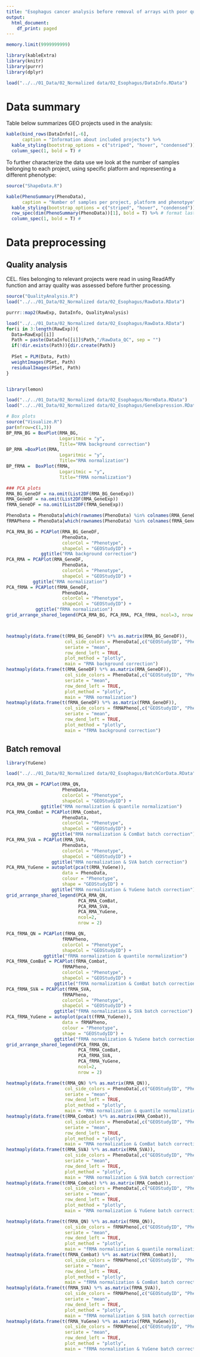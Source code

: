 ```yaml
---
title: "Esophagus cancer analysis before removal of arrays with poor quality"
output:
  html_document:
    df_print: paged
---
```


```r
memory.limit(9999999999)

library(kableExtra)
library(knitr)
library(purrr)
library(dplyr)

load("../../01_Data/02_Normalized data/02_Esophagus/DataInfo.RData")

```

# Data summary

Table below summarizes GEO projects used in the analysis:


```r


kable(bind_rows(DataInfo)[,-6], 
      caption = "Information about included projects") %>%
  kable_styling(bootstrap_options = c("striped", "hover", "condensed")) %>%
  column_spec(1, bold = T) # 
```

To further characterize the data use we look at the number of samples belonging to each project, using specific platform and representing a different phenotype:

```r
source("ShapeData.R")

kable(PhenoSummary(PhenoData), 
      caption = "Number of samples per project, platform and phenotpye") %>%
  kable_styling(bootstrap_options = c("striped", "hover", "condensed")) %>%
  row_spec(dim(PhenoSummary(PhenoData))[1], bold = T) %>% # format last row
  column_spec(1, bold = T) #

```

# Data preprocessing

## Quality analysis

CEL. files belonging to relevant projects were read in using ReadAffy function and array quality was assessed before further processing.

```r
source("QualityAnalysis.R")
load("../../01_Data/02_Normalized data/02_Esophagus/RawData.RData")

purrr::map2(RawExp, DataInfo, QualityAnalysis)

load("../../01_Data/02_Normalized data/02_Esophagus/RawData.RData")
for(i in 3:length(RawExp)){
  Data=RawExp[[i]]
  Path = paste(DataInfo[[i]]$Path,"/RawData_QC", sep = "")
  if(!dir.exists(Path)){dir.create(Path)}
    
  PSet = PLM(Data, Path)
  weightImages(PSet, Path)
  residualImages(PSet, Path)
}



```



```r
library(lemon)

load("../../01_Data/02_Normalized data/02_Esophagus/NormData.RData")
load("../../01_Data/02_Normalized data/02_Esophagus/GeneExpression.RData")

# Box plots
source("Visualize.R")
par(mfrow=c(1,3))
BP_RMA_BG = BoxPlot(RMA_BG,
                    Logaritmic = "y",
                    Title="RMA background correction")
BP_RMA =BoxPlot(RMA, 
                    Logaritmic = "y", 
                    Title="RMA normalization")
BP_fRMA =  BoxPlot(fRMA, 
                    Logaritmic = "y", 
                    Title="fRMA normalization")

### PCA plots
RMA_BG_GeneDF = na.omit(List2DF(RMA_BG_GeneExp))
RMA_GeneDF = na.omit(List2DF(RMA_GeneExp))
fRMA_GeneDF = na.omit(List2DF(fRMA_GeneExp))

PhenoData = PhenoData[which(rownames(PhenoData) %in% colnames(RMA_GeneDF)),]
fRMAPheno = PhenoData[which(rownames(PhenoData) %in% colnames(fRMA_GeneDF)),]

PCA_RMA_BG = PCAPlot(RMA_BG_GeneDF,
                     PhenoData,
                     colorCol = "Phenotype",
                     shapeCol = "GEOStudyID") + 
             ggtitle("RMA background correction")
PCA_RMA = PCAPlot(RMA_GeneDF,
                     PhenoData,
                     colorCol = "Phenotype",
                     shapeCol = "GEOStudyID") +
          ggtitle("RMA normalization")
PCA_fRMA = PCAPlot(fRMA_GeneDF, 
                     PhenoData,
                     colorCol = "Phenotype",
                     shapeCol = "GEOStudyID") + 
           ggtitle("fRMA normalization")
grid_arrange_shared_legend(PCA_RMA_BG, PCA_RMA, PCA_fRMA, ncol=3, nrow = 1)



heatmaply(data.frame(t(RMA_BG_GeneDF) %*% as.matrix(RMA_BG_GeneDF)),
                      col_side_colors = PhenoData[,c("GEOStudyID", "Phenotype")],
                      seriate = "mean", 
                      row_dend_left = TRUE,
                      plot_method = "plotly",
                      main = "RMA background correction")
heatmaply(data.frame(t(RMA_GeneDF) %*% as.matrix(RMA_GeneDF)),
                      col_side_colors = PhenoData[,c("GEOStudyID", "Phenotype")],
                      seriate = "mean", 
                      row_dend_left = TRUE,
                      plot_method = "plotly",
                      main = "RMA normalization")
heatmaply(data.frame(t(fRMA_GeneDF) %*% as.matrix(fRMA_GeneDF)),
                      col_side_colors = fRMAPheno[,c("GEOStudyID", "Phenotype")],
                      seriate = "mean", 
                      row_dend_left = TRUE,
                      plot_method = "plotly",
                      main = "fRMA background correction")

```

## Batch removal


```r
library(YuGene)

load("../../01_Data/02_Normalized data/02_Esophagus/BatchCorData.RData")

PCA_RMA_QN = PCAPlot(RMA_QN,
                     PhenoData,
                     colorCol = "Phenotype",
                     shapeCol = "GEOStudyID") + 
             ggtitle("RMA normalization & quantile normalization")
PCA_RMA_ComBat = PCAPlot(RMA_Combat, 
                     PhenoData,
                     colorCol = "Phenotype",
                     shapeCol = "GEOStudyID") +
                 ggtitle("RMA normalization & ComBat batch correction")
PCA_RMA_SVA = PCAPlot(RMA_SVA, 
                     PhenoData,
                     colorCol = "Phenotype",
                     shapeCol = "GEOStudyID") +
                 ggtitle("RMA normalization & SVA batch correction")
PCA_RMA_YuGene = autoplot(pca(t(RMA_YuGene)),
                     data = PhenoData, 
                     colour = "Phenotype", 
                     shape = "GEOStudyID") +
                 ggtitle("RMA normalization & YuGene batch correction")
grid_arrange_shared_legend(PCA_RMA_QN,
                           PCA_RMA_ComBat, 
                           PCA_RMA_SVA,
                           PCA_RMA_YuGene,
                           ncol=2,
                           nrow = 2)

PCA_fRMA_QN = PCAPlot(fRMA_QN, 
                     fRMAPheno,
                     colorCol = "Phenotype",
                     shapeCol = "GEOStudyID") +
              ggtitle("fRMA normalization & quantile normalization")
PCA_fRMA_ComBat = PCAPlot(fRMA_Combat, 
                     fRMAPheno,
                     colorCol = "Phenotype",
                     shapeCol = "GEOStudyID") +
                  ggtitle("fRMA normalization & ComBat batch correction")
PCA_fRMA_SVA = PCAPlot(fRMA_SVA, 
                     fRMAPheno,
                     colorCol = "Phenotype",
                     shapeCol = "GEOStudyID") +
                  ggtitle("fRMA normalization & SVA batch correction")
PCA_fRMA_YuGene = autoplot(pca(t(fRMA_YuGene)),
                     data = fRMAPheno, 
                     colour = "Phenotype", 
                     shape = "GEOStudyID") + 
                  ggtitle("fRMA normalization & YuGene batch correction")
grid_arrange_shared_legend(PCA_fRMA_QN, 
                           PCA_fRMA_ComBat, 
                           PCA_fRMA_SVA,
                           PCA_fRMA_YuGene,
                           ncol=2,
                           nrow = 2)

heatmaply(data.frame(t(RMA_QN) %*% as.matrix(RMA_QN)),
                      col_side_colors = PhenoData[,c("GEOStudyID", "Phenotype")],
                      seriate = "mean", 
                      row_dend_left = TRUE,
                      plot_method = "plotly",
                      main = "RMA normalization & quantile normalization")
heatmaply(data.frame(t(RMA_Combat) %*% as.matrix(RMA_Combat)),
                      col_side_colors = PhenoData[,c("GEOStudyID", "Phenotype")],
                      seriate = "mean", 
                      row_dend_left = TRUE,
                      plot_method = "plotly",
                      main = "RMA normalization & ComBat batch correction")
heatmaply(data.frame(t(RMA_SVA) %*% as.matrix(RMA_SVA)),
                      col_side_colors = PhenoData[,c("GEOStudyID", "Phenotype")],
                      seriate = "mean", 
                      row_dend_left = TRUE,
                      plot_method = "plotly",
                      main = "RMA normalization & SVA batch correction")
heatmaply(data.frame(t(RMA_Combat) %*% as.matrix(RMA_Combat)),
                      col_side_colors = PhenoData[,c("GEOStudyID", "Phenotype")],
                      seriate = "mean", 
                      row_dend_left = TRUE,
                      plot_method = "plotly",
                      main = "RMA normalization & YuGene batch correction")

heatmaply(data.frame(t(fRMA_QN) %*% as.matrix(fRMA_QN)),
                      col_side_colors = fRMAPheno[,c("GEOStudyID", "Phenotype")],
                      seriate = "mean", 
                      row_dend_left = TRUE,
                      plot_method = "plotly",
                      main = "fRMA normalization & quantile normalization")
heatmaply(data.frame(t(fRMA_Combat) %*% as.matrix(fRMA_Combat)),
                      col_side_colors = fRMAPheno[,c("GEOStudyID", "Phenotype")],
                      seriate = "mean", 
                      row_dend_left = TRUE,
                      plot_method = "plotly",
                      main = "fRMA normalization & ComBat batch correction")
heatmaply(data.frame(t(fRMA_SVA) %*% as.matrix(fRMA_SVA)),
                      col_side_colors = fRMAPheno[,c("GEOStudyID", "Phenotype")],
                      seriate = "mean", 
                      row_dend_left = TRUE,
                      plot_method = "plotly",
                      main = "fRMA normalization & SVA batch correction")
heatmaply(data.frame(t(fRMA_YuGene) %*% as.matrix(fRMA_YuGene)),
                      col_side_colors = fRMAPheno[,c("GEOStudyID", "Phenotype")],
                      seriate = "mean", 
                      row_dend_left = TRUE,
                      plot_method = "plotly",
                      main = "fRMA normalization & YuGene batch correction")
```

